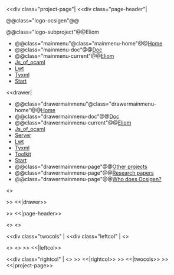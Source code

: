 <<div class="project-page"|
<<div class="page-header"|

@@class="logo-ocsigen"@@[[site:/|{{site:/img/ocsigen-white.svg|Ocsigen}}]]

@@class="logo-subproject"@@Eliom

*@@class="mainmenu"@class="mainmenu-home"@@[[site:/|Home]]
*@@class="mainmenu-doc"@@[[wiki("tuto"):|Doc]]
*@@class="mainmenu-current"@@[[wiki("eliom"):|Eliom]]
*[[wiki("js_of_ocaml"):|Js_of_ocaml]]
*[[wiki("lwt"):|Lwt]]
*[[wiki("tyxml"):|Tyxml]]
*[[wiki("ocsigen-start"):|Start]]

<<drawer|

*@@class="drawermainmenu"@class="drawermainmenu-home"@@[[site:/|Home]]
*@@class="drawermainmenu-doc"@@[[wiki("tuto"):|Doc]]
*@@class="drawermainmenu-current"@@[[wiki("eliom"):|Eliom]]
*[[wiki("js_of_ocaml"):|Js_of_ocaml]]
*[[wiki("ocsigenserver"):|Server]]
*[[wiki("lwt"):|Lwt]]
*[[wiki("tyxml"):|Tyxml]]
*[[wiki("ocsigen-toolkit"):|Toolkit]]
*[[wiki("ocsigen-start"):|Start]]
*@@class="drawermainmenu-page"@@[[site:/projects|Other projects]]
*@@class="drawermainmenu-page"@@[[site:/papers|Research papers]]
*@@class="drawermainmenu-page"@@[[site:/credits|Who does Ocsigen?]]

<<doctree>>


>> <<|drawer>>

>> <<|page-header>>

<<client-server-switch>>
<<reason-switch>>


<<div class="twocols" |
<<div class="leftcol" |
<<docversion>>

<<googlesearch>>
<<doctree>>
>> <<|leftcol>>

<<div class="rightcol" |
<<content>>
>> <<|rightcol>>
>> <<|twocols>>
>> <<|project-page>>

